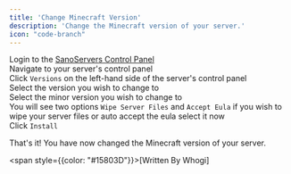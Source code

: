 ```yaml
---
title: 'Change Minecraft Version'
description: 'Change the Minecraft version of your server.'
icon: "code-branch"
---
```


Login to the [SanoServers Control Panel](https://panel.sanoservers.com/)<br/>
Navigate to your server's control panel<br/>
Click ``Versions`` on the left-hand side of the server's control panel<br/>
Select the version you wish to change to<br/>
Select the minor version you wish to change to<br/>
You will see two options ``Wipe Server Files`` and ``Accept Eula`` if you wish to wipe your server files or auto accept the eula select it now<br/>
Click ``Install``<br/>

That's it! You have now changed the Minecraft version of your server.


<span style={{color: "#15803D"}}>[Written By Whogi]</span>